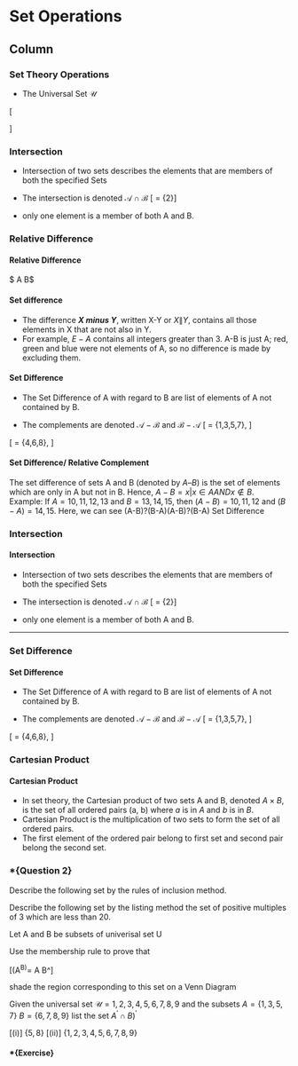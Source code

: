 Set Operations {data-navmenu="Set Theory"}
====================================

Column {.tabset}
-------------------------------------------------------------



### Set Theory Operations

*  The Universal Set $\mathcal{U}$


\[
\begin{array}{|l|c|}
Operation & Notation \\ \hline
Union & $A \cup B$ \\ \hline
Intersection & \\ \hline
Set Difference & \\ \hline
Relative Difference & \\ \hline
\end{array}
\]


### Intersection


*  Intersection of two sets describes the elements that are members of both the specified Sets

*  The intersection is denoted $\mathcal{A\cap B}$ 
\[ \mathcal{A\cap B} = \{2\}\]

*  only one element is a member of both A and B.



### Relative Difference

<h4> Relative Difference</h4>

$ A \oplus B$



#### Set difference

* The difference ***X minus Y***, written X-Y or $X\|Y$, contains all those elements in X that are not also in Y. 
* For example, $E-A$ contains all integers greater than 3. 
A-B is just A; red, green and blue were not elements of A, so no difference is made by excluding them.


#### Set Difference


*  The Set Difference of A with regard to B are list of elements of A not contained by B.

*  The complements are denoted $\mathcal{A-B}$ and $\mathcal{B-A}$
\[ \mathcal{A-B} = \{1,3,5,7\}, \]

\[ \mathcal{B-A} = \{4,6,8\}, \]



#### Set Difference/ Relative Complement
The set difference of sets A and B (denoted by $A–B$) is the set of elements which are only in A but not in B. Hence, $A-B={x|x \in A AND x \notin B}$.
Example: If $A={10,11,12,13}$ and $B={13,14,15}$, then $(A-B)={10,11,12}$ and $(B-A)={14,15}$. Here, we can see (A-B)?(B-A)(A-B)?(B-A) Set Difference

### Intersection

#### Intersection 

* Intersection of two sets describes the elements that are members of both the specified Sets

* The intersection is denoted $\mathcal{A\cap B}$ 
\[ \mathcal{A\cap B} = \{2\}\]

* only one element is a member of both A and B.

--------------------------------------------------------

### Set Difference 

#### Set Difference


* The Set Difference of A with regard to B are list of elements of A not contained by B.

* The complements are denoted $\mathcal{A-B}$ and $\mathcal{B-A}$
\[ \mathcal{A-B} = \{1,3,5,7\}, \]

\[ \mathcal{B-A} = \{4,6,8\}, \]




### Cartesian Product

<h4>Cartesian Product</h4>

* In set theory, the Cartesian product of two sets A and B, denoted $A \times B$, is the set of all ordered pairs (a, b) where $a$ is in $A$ and $b$ is in $B$.
* Cartesian Product is the multiplication of two sets to form the set of all ordered pairs.
* The first element of the ordered pair belong to first set and second pair belong the second set. 



### *{Question 2}
Describe the following set by the rules of inclusion method.

Describe the following set by the listing method
the set of positive multiples of 3 which are less than 20.

Let A and B be subsets of univerisal set U

Use the membership rule to prove that

\[(A^\prime  \cap B)^\prime = A \cup B^\prime\]

shade the region corresponding to this set on a Venn Diagram

Given the universal set $\mathcal{U} = {1,2,3,4,5,6,7,8,9}$
and the subsets $A=\{1,3,5,7\}$
$B = \{6,7,8,9\}$
list the set $A^\prime \cap B)^\prime$ 




[(i)] $\{5,8\}$
[(ii)] $\{1,2,3,4,5,6,7,8,9\}$ 


#### *{Exercise}